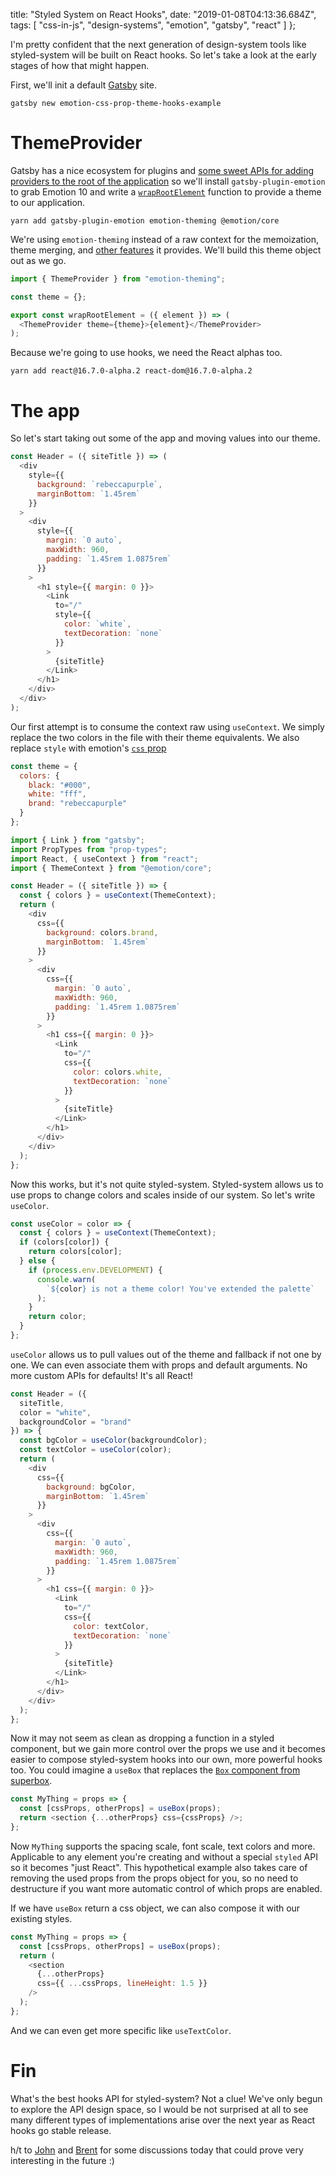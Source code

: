   title: "Styled System on React Hooks",
  date: "2019-01-08T04:13:36.684Z",
  tags: [
    "css-in-js",
    "design-systems",
    "emotion",
    "gatsby",
    "react"
  ]
};

I'm pretty confident that the next generation of
design-system tools like styled-system will be built on
React hooks. So let's take a look at the early stages of how
that might happen.

First, we'll init a default
[Gatsby](https://www.gatsbyjs.org/) site.

```shell
gatsby new emotion-css-prop-theme-hooks-example
```

# ThemeProvider

Gatsby has a nice ecosystem for plugins and
[some sweet APIs for adding providers to the root of the application](/post/controlling-the-gatsby-application-root)
so we'll install `gatsby-plugin-emotion` to grab Emotion 10
and write a
[`wrapRootElement`](https://www.gatsbyjs.org/docs/ssr-apis/#wrapRootElement)
function to provide a theme to our application.

```shell
yarn add gatsby-plugin-emotion emotion-theming @emotion/core
```

We're using `emotion-theming` instead of a raw context for
the memoization, theme merging, and
[other features](https://github.com/emotion-js/emotion/blob/02ff1e2e8cacf760907a8c1bdbccdde48450ebe2/packages/emotion-theming/src/theme-provider.js)
it provides. We'll build this theme object out as we go.

```js
import { ThemeProvider } from "emotion-theming";

const theme = {};

export const wrapRootElement = ({ element }) => (
  <ThemeProvider theme={theme}>{element}</ThemeProvider>
);
```

Because we're going to use hooks, we need the React alphas
too.

```shell
yarn add react@16.7.0-alpha.2 react-dom@16.7.0-alpha.2
```

# The app

So let's start taking out some of the app and moving values
into our theme.

```js
const Header = ({ siteTitle }) => (
  <div
    style={{
      background: `rebeccapurple`,
      marginBottom: `1.45rem`
    }}
  >
    <div
      style={{
        margin: `0 auto`,
        maxWidth: 960,
        padding: `1.45rem 1.0875rem`
      }}
    >
      <h1 style={{ margin: 0 }}>
        <Link
          to="/"
          style={{
            color: `white`,
            textDecoration: `none`
          }}
        >
          {siteTitle}
        </Link>
      </h1>
    </div>
  </div>
);
```

Our first attempt is to consume the context raw using
`useContext`. We simply replace the two colors in the file
with their theme equivalents. We also replace `style` with
emotion's [`css` prop](https://emotion.sh/docs/css-prop)

```js
const theme = {
  colors: {
    black: "#000",
    white: "fff",
    brand: "rebeccapurple"
  }
};
```

```js
import { Link } from "gatsby";
import PropTypes from "prop-types";
import React, { useContext } from "react";
import { ThemeContext } from "@emotion/core";

const Header = ({ siteTitle }) => {
  const { colors } = useContext(ThemeContext);
  return (
    <div
      css={{
        background: colors.brand,
        marginBottom: `1.45rem`
      }}
    >
      <div
        css={{
          margin: `0 auto`,
          maxWidth: 960,
          padding: `1.45rem 1.0875rem`
        }}
      >
        <h1 css={{ margin: 0 }}>
          <Link
            to="/"
            css={{
              color: colors.white,
              textDecoration: `none`
            }}
          >
            {siteTitle}
          </Link>
        </h1>
      </div>
    </div>
  );
};
```

Now this works, but it's not quite styled-system.
Styled-system allows us to use props to change colors and
scales inside of our system. So let's write `useColor`.

```js
const useColor = color => {
  const { colors } = useContext(ThemeContext);
  if (colors[color]) {
    return colors[color];
  } else {
    if (process.env.DEVELOPMENT) {
      console.warn(
        `${color} is not a theme color! You've extended the palette`
      );
    }
    return color;
  }
};
```

`useColor` allows us to pull values out of the theme and
fallback if not one by one. We can even associate them with
props and default arguments. No more custom APIs for
defaults! It's all React!

```js
const Header = ({
  siteTitle,
  color = "white",
  backgroundColor = "brand"
}) => {
  const bgColor = useColor(backgroundColor);
  const textColor = useColor(color);
  return (
    <div
      css={{
        background: bgColor,
        marginBottom: `1.45rem`
      }}
    >
      <div
        css={{
          margin: `0 auto`,
          maxWidth: 960,
          padding: `1.45rem 1.0875rem`
        }}
      >
        <h1 css={{ margin: 0 }}>
          <Link
            to="/"
            css={{
              color: textColor,
              textDecoration: `none`
            }}
          >
            {siteTitle}
          </Link>
        </h1>
      </div>
    </div>
  );
};
```

Now it may not seem as clean as dropping a function in a
styled component, but we gain more control over the props we
use and it becomes easier to compose styled-system hooks
into our own, more powerful hooks too. You could imagine a
`useBox` that replaces the
[`Box` component from superbox](https://github.com/jxnblk/superbox/blob/70be4c76ff2695e6d6c7c6a3bc6c98991c611577/src/index.js).

```js
const MyThing = props => {
  const [cssProps, otherProps] = useBox(props);
  return <section {...otherProps} css={cssProps} />;
};
```

Now `MyThing` supports the spacing scale, font scale, text
colors and more. Applicable to any element you're creating
and without a special `styled` API so it becomes "just
React". This hypothetical example also takes care of
removing the used props from the props object for you, so no
need to destructure if you want more automatic control of
which props are enabled.

If we have `useBox` return a css object, we can also compose
it with our existing styles.

```js
const MyThing = props => {
  const [cssProps, otherProps] = useBox(props);
  return (
    <section
      {...otherProps}
      css={{ ...cssProps, lineHeight: 1.5 }}
    />
  );
};
```

And we can even get more specific like `useTextColor`.

# Fin

What's the best hooks API for styled-system? Not a clue!
We've only begun to explore the API design space, so I would
be not surprised at all to see many different types of
implementations arise over the next year as React hooks go
stable release.

h/t to [John](https://twitter.com/4lpine) and
[Brent](https://twitter.com/jxnblk) for some discussions
today that could prove very interesting in the future :)

